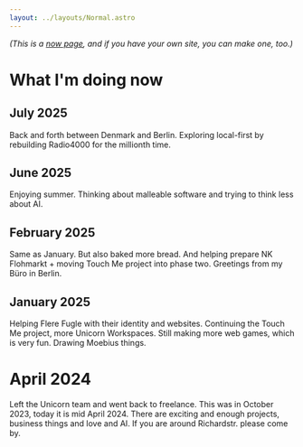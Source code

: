 ```yaml
---
layout: ../layouts/Normal.astro
---
```


<div class="Doc">

_(This is a [now page](https://nownownow.com/about), and if you have your own site, you can make one, too.)_

# What I'm doing now

## July 2025

Back and forth between Denmark and Berlin. Exploring local-first by rebuilding Radio4000 for the millionth time.

## June 2025

Enjoying summer. Thinking about malleable software and trying to think less about AI.

## February 2025

Same as January. But also baked more bread. And helping prepare NK Flohmarkt + moving Touch Me project into phase two. Greetings from my Büro in Berlin.

## January 2025

Helping Flere Fugle with their identity and websites. Continuing the Touch Me project, more Unicorn Workspaces. Still making more web games, which is very fun. Drawing Moebius things.

# April 2024

Left the Unicorn team and went back to freelance. This was in October 2023, today it is mid April 2024. There are exciting and enough projects, business things and love and AI. If you are around Richardstr. please come by.

</div>